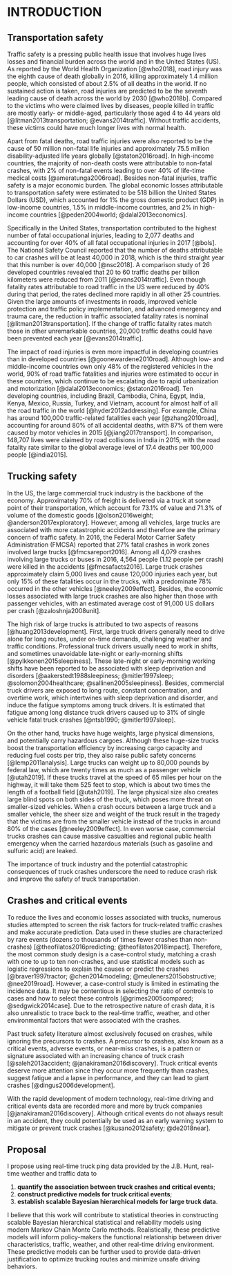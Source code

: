 INTRODUCTION
============

Transportation safety
---------------------

Traffic safety \index{traffic safety} is a pressing public health issue that involves huge lives losses and financial burden across the world and in the United States (US). 
As reported by the World Health Organization [@who2018], road injury was the eighth cause of death globally in 2016, killing approximately 1.4 million people, which consisted of about 2.5% of all deaths in the world. 
If no sustained action is taken, road injuries are predicted to be the seventh leading cause of death across the world by 2030 [@who2018b]. 
Compared to the victims who were claimed lives by diseases, people killed in traffic are mostly   early- or middle-aged, particularly those aged 4 to 44 years old [@litman2013transportation; @evans2014traffic].
Without traffic accidents, these victims could have much longer lives with normal health.


Apart from fatal deaths, road traffic injuries were also reported to be the cause of 50 million non-fatal life injuries and approximately 75.5 million disability-adjusted life years globally [@staton2016road].
In high-income countries, the majority of non-death costs were attributable to non-fatal crashes, with 2% of non-fatal events leading to over 40% of life-time medical costs [@ameratunga2006road].
Besides non-fatal injuries, traffic safety is a major economic burden. 
The global economic losses attributable to transportation safety were estimated to be 518 billion the United States Dollars (USD), which accounted for 1% the gross domestic product (GDP) in low-income countries, 1.5% in middle-income countries, and 2% in high-income countries [@peden2004world; @dalal2013economics]. 


Specifically in the United States, transportation contributed to the highest number of fatal occupational injuries, leading to 2,077 deaths and accounting for over 40% of all fatal occupational injuries in 2017 [@bols]. 
The National Safety Council reported that the number of deaths attributable to car crashes will be at least 40,000 in 2018, which is the third straight year that this number is over 40,000 [@nsc2018]. 
A comparison study of 26 developed countries revealed that 20 to 60 traffic deaths per billion kilometers were reduced from 2011 [@evans2014traffic]. 
Even though fatality rates attributable to road traffic in the US were reduced by 40% during that period, the rates declined more rapidly in all other 25 countries.
Given the large amounts of investments in roads, improved vehicle protection and traffic policy implementation, and advanced emergency and trauma care, the reduction in traffic associated fatality rates is nominal [@litman2013transportation].
If the change of traffic fatality rates match those in other unremarkable countries, 20,000 traffic deaths could have been prevented each year [@evans2014traffic].


The impact of road injuries is even more impactful in developing countries than in developed countries [@goonewardene2010road].
Although low- and middle-income countries own only 48% of the registered vehicles in the world, 90% of road traffic fatalities and injuries were estimated to occur in these countries, which continue to be escalating due to rapid urbanization and motorization [@dalal2013economics; @staton2016road].
Ten developing countries, including Brazil, Cambodia, China, Egypt, India, Kenya, Mexico, Russia, Turkey, and Vietnam, account for almost half of all the road traffic in the world [@hyder2012addressing]. 
For example, China has around 100,000 traffic-related fatalities each year [@zhang2010road], accounting for around 80% of all accidental deaths, with 87% of them were caused by motor vehicles in 2015 [@jiang2017transport]. 
In comparison, 148,707 lives were claimed by road collisions in India in 2015, with the road fatality rate similar to the global average level of 17.4 deaths per 100,000 people [@india2015].



Trucking safety
---------------

In the US, the large commercial truck industry is the backbone of the economy. Approximately 70% of freight is delivered via a truck at some point of their transportation, which account for 73.1% of value and 71.3% of volume of the domestic goods [@olson2016weight; @anderson2017exploratory]. 
However, among all vehicles, large trucks are associated with more catastrophic accidents and therefore are the primary concern of traffic safety. In 2016, the Federal Motor Carrier Safety Administration (FMCSA) reported that 27% fatal crashes in work zones involved large trucks [@fmcsareport2016]. Among all 4,079 crashes involving large trucks or buses in 2016, 4,564 people (1.12 people per crash) were killed in the accidents [@fmcsafacts2016]. Large truck crashes approximately claim 5,000 lives and cause 120,000 injuries each year, but only 15% of these fatalities occur in the trucks, with a predominate 78% occurred in the other vehicles [@neeley2009effect]. Besides, the economic losses associated with large truck crashes are also higher than those with passenger vehicles, with an estimated average cost of 91,000 US dollars per crash [@zaloshnja2008unit]. 

The high risk of large trucks is attributed to two aspects of reasons [@huang2013development]. First, large truck drivers generally need to drive alone for long routes, under on-time demands, challenging weather and traffic conditions. Professional truck drivers usually need to work in shifts, and sometimes unavoidable late-night or early-morning shifts [@pylkkonen2015sleepiness]. These late-night or early-morning working shifts have been reported to be associated with sleep deprivation and disorders [@aakerstedt1988sleepiness; @mitler1997sleep; @solomon2004healthcare; @sallinen2005sleepiness]. Besides, commercial truck drivers are exposed to long route, constant concentration, and overtime work, which intertwines with sleep deprivation and disorder, and induce the fatigue symptoms among truck drivers.  It is estimated that fatigue among long distance truck drivers caused up to 31% of single vehicle fatal truck crashes [@ntsb1990; @mitler1997sleep]. 

On the other hand, trucks have huge weights, large physical dimensions, and potentially carry hazardous cargoes. Although these huge-size trucks boost the transportation efficiency by increasing cargo capacity and reducing fuel costs per trip, they also raise public safety concerns [@lemp2011analysis]. Large trucks can weight up to 80,000 pounds by federal law, which are twenty times as much as a passenger vehicle [@utah2019]. If these trucks travel at the speed of 65 miles per hour on the highway, it will take them 525 feet to stop, which is about two times the length of a football field [@utah2019]. The large physical size also creates large blind spots on both sides of the truck, which poses more threat on smaller-sized vehicles. When a crash occurs between a large truck and a smaller vehicle, the sheer size and weight of the truck result in the tragedy that the victims are from the smaller vehicle instead of the trucks in around 80% of the cases [@neeley2009effect]. In even worse case, commercial trucks crashes can cause massive casualties and regional public health emergency when the carried hazardous materials (such as gasoline and sulfuric acid) are leaked.

The importance of truck industry and the potential catastrophic consequences of truck crashes underscore the need to reduce crash risk and improve the safety of truck transportation.


Crashes and critical events
---------------------------

To reduce the lives and economic losses associated with trucks, numerous studies attempted to screen the risk factors for truck-related traffic crashes and make accurate prediction. Data used in these studies are characterized by rare events (dozens to thousands of times fewer crashes than non-crashes) [@theofilatos2016predicting; @theofilatos2018impact]. Therefore, the most common study design is a case-control study, matching a crash with one to up to ten non-crashes, and use statistical models such as logistic regressions to explain the causes or predict the crashes [@braver1997tractor; @chen2014modeling; @meuleners2015obstructive; @nee2019road]. However, a case-control study is limited in estimating the incidence data. It may be contentious in selecting the ratio of controls to cases and how to select these controls [@grimes2005compared; @sedgwick2014case]. Due to the retrospective nature of crash data, it is also unrealistic to trace back to the real-time traffic, weather, and other environmental factors that were associated with the crashes.

Past truck safety literature almost exclusively focused on crashes, while ignoring the precursors to crashes. A precursor to crashes, also known as a critical events, adverse events, or near-miss crashes, is a pattern or signature associated with an increasing chance of truck crash [@saleh2013accident; @janakiraman2016discovery]. Truck critical events deserve more attention since they occur more frequently than crashes, suggest fatigue and a lapse in performance, and they can lead to giant crashes [@dingus2006development]. 

With the rapid development of modern technology, real-time driving and critical events data are recorded more and more by truck companies [@janakiraman2016discovery]. Although critical events do not always result in an accident, they could potentially be used as an early warning system to mitigate or prevent truck crashes [@kusano2012safety; @de2018near].


## Proposal

I propose using real-time truck ping data provided by the J.B. Hunt, real-time weather and traffic data to


1) **quantify the association between truck crashes and critical events**;
2) **construct predictive models for truck critical events**;
3) **establish scalable Bayesian hierarchical models for large truck data**.


I believe that this work will contribute to statistical theories in constructing scalable Bayesian hierarchical statistical and reliability models using modern Markov Chain Monte Carlo methods. Realistically, these predictive models will inform policy-makers the functional relationship between driver characteristics, traffic, weather, and other real-time driving environment. These predictive models can be further used to provide data-driven justification to optimize trucking routes and minimize unsafe driving behaviors.